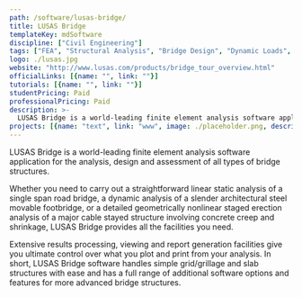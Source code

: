 ```yaml
---
path: /software/lusas-bridge/
title: LUSAS Bridge
templateKey: mdSoftware
discipline: ["Civil Engineering"]
tags: ["FEA", "Structural Analysis", "Bridge Design", "Dynamic Loads", "Staged Erection"]
logo: ./lusas.jpg
website: "http://www.lusas.com/products/bridge_tour_overview.html"
officialLinks: [{name: "", link: ""}]
tutorials: [{name: "", link: ""}]
studentPricing: Paid
professionalPricing: Paid
description: >-
  LUSAS Bridge is a world-leading finite element analysis software application for the analysis, design and assessment of all types of bridge structures.
projects: [{name: "text", link: "www", image: ./placeholder.png, description: "blah blah"}]
---
```


LUSAS Bridge is a world-leading finite element analysis software application for the analysis, design and assessment of all types of bridge structures. 

Whether you need to carry out a straightforward linear static analysis of a single span road bridge, a dynamic analysis of a slender architectural steel movable footbridge, or a detailed geometrically nonlinear staged erection analysis of a major cable stayed structure involving concrete creep and shrinkage, LUSAS Bridge provides all the facilities you need. 

Extensive results processing, viewing and report generation facilities give you ultimate control over what you plot and print from your analysis. In short, LUSAS Bridge software handles simple grid/grillage and slab structures with ease and has a full range of additional software options and features for more advanced bridge structures.
